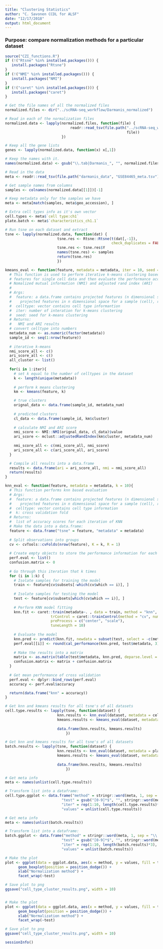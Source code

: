 ```yaml
---
title: "Clustering Statistics"
author: "C. Savonen CCDL for ALSF"
date: "12/17/2018"
output: html_document
---
```

### Purpose: compare normalization methods for a particular dataset
```r
source("CZI_functions.R")
if (!("Rtsne" %in% installed.packages())) {
   install.packages("Rtsne")
}
if (!("NMI" %in% installed.packages())) {
   install.packages("NMI")
}
if (!("caret" %in% installed.packages())) {
   install.packages("caret")
}
```

```r
# Get the file names of all the normalized files
normalized.files <- dir("../scRNA-seq_workflow/Darmanis_normalized")

# Read in each of the normalization files
normalized.data <- lapply(normalized.files, function(file) {
                              readr::read_tsv(file.path("../scRNA-seq_workflow/Darmanis_normalized",
                                                        file))
                          })

# Keep all the gene lists
genes <- lapply(normalized.data, function(x) x[,1])

# Keep the names with it.
names(normalized.data) <- gsub("\\.tab|Darmanis_", "", normalized.files)
```

```r
# Read in the data
meta <- readr::read_tsv(file.path("darmanis_data", "GSE84465_meta.tsv"))
```

```r
# Get sample names from columns
samples <- colnames(normalized.data[[1]])[-1]

# Keep metadata only for the samples we have
meta <- meta[match(samples, meta$geo_accession), ]

# Extra cell types info as it's own vector
cell.types <- meta$`cell type:ch1`
plate.batch <- meta$`characteristics_ch1.1`
```

```r
# Run tsne on each dataset and extract
tsne <- lapply(normalized.data, function(dat) {
                        tsne.res <- Rtsne::Rtsne(t(dat[,-1]),
                                                 check_duplicates = FALSE)
                        tsne.res <- tsne.res$Y
                        names(tsne.res) <- samples
                        return(tsne.res)
                        })
```

```r
kmeans_eval <- function(feature, metadata = metadata, iter = 10, seed =1234) {
  # This function is used to perform iterative k-means clustering based on projected 
  # features for single cell data and then evaluate the performance according to 
  # Nomalized mutual information (NMI) and adjusted rand index (ARI)
  #
  # Args:
  #  feature: a data.frame contains projected features (n dimensional space, n = 2, 3 ...), the columns are
  #    projected features in n dimensional space for a sample (cell), rows are samples
  #  celltype: vector contains cell type informantion
  #  iter: number of interation for k-means clustering
  #  seed: seed for k-means clustering
  # Returns:
  #   NMI and ARI results
  # convert celltype into numbers
  metadata_num <- as.numeric(factor(metadata))
  sample_id <- seq(1:nrow(feature))
  
  # iterative k-means
  nmi_score_all <- c()
  ari_score_all <- c()
  all_cluster <- list()
  
  for(i in 1:iter){
    # set k equal to the number of celltypes in the dataset
    k <- length(unique(metadata))
    
    # perform k means clustering
    km <- kmeans(feature, k)

    # true clusters
    orignal_data <- data.frame(sample_id, metadata_num)
    
    # predicted clusters
    cl_data <- data.frame(sample_id, km$cluster)
    
    # calculate NMI and ARI score
    nmi_score <- NMI::NMI(orignal_data, cl_data)$value
    ari_score <- mclust::adjustedRandIndex(km$cluster, metadata_num)
    
    nmi_score_all <- c(nmi_score_all, nmi_score)
    ari_score_all <- c(ari_score_all, ari_score)
  }

  # Compile all results into a data.frame
  results <- data.frame(ari = ari_score_all, nmi = nmi_score_all)
  return(results)
}
```

```r
knn_eval <- function(feature, metadata = metadata, k = 10){
  # This function performs knn based evaluation 
  # Args:
  #  feature: a data.frame contains projected features (n dimensional space, n = 2, 3 ...), the columns are
  #    projected features in n dimensional space for a sample (cell), rows are samples
  #  celltype: vector contains cell type information
  #  k: cross validation fold
  # Returns:
  #  list of accuracy scores for each iteration of KNN
  # Make the data into a data.frame:
  feature <- data.frame("tsne" = feature, "metadata" = metadata)
  
  # Split observations into groups
  cv <- cvTools::cvFolds(nrow(feature), K = k, R = 1)
  
  # Create empty objects to store the performance information for each iteration
  perf.eval <- list()
  confusion.matrix <- 0
  
  # Go through this iteration that k times
  for (i in 1:k) {
    # Isolate samples for training the model
    train <- feature[cv$subsets[-which(cv$which == i)], ]
    
    # Isolate samples for testing the model
    test <- feature[cv$subsets[which(cv$which == i)], ]
    
    # Perform KNN model fitting
    knn.fit <- caret::train(metadata~. , data = train, method = "knn",
                     trControl = caret::trainControl(method = "cv", number = 3),
                     preProcess = c("center", "scale"),
                     tuneLength = 10)
    
    # Evaluate the model
    knn.pred <- predict(knn.fit, newdata = subset(test, select = -c(metadata)))
    perf.eval[[i]] <- round(cal_performance(knn.pred, test$metadata, 3), 2)
    
    # Make the results into a matrix
    matrix <- as.matrix(table(test$metadata, knn.pred, deparse.level = 0))
    confusion.matrix <- matrix + confusion.matrix
  }
  
  # Get mean performance of cross validation
  perf.eval <- dplyr::bind_rows(perf.eval)
  accuracy <- perf.eval$accuracy

  return(data.frame("knn" = accuracy))
}
```

```r
# Get knn and kmeans results for all tsne's of all datasets
cell.type.results <- lapply(tsne, function(dataset) {
                        knn.results <- knn_eval(dataset, metadata = cell.types)
                        kmeans.results <- kmeans_eval(dataset, metadata = cell.types)
                            
                        data.frame(knn.results, kmeans.results)
                            })
```

```r
# Get knn and kmeans results for all tsne's of all datasets
batch.results <- lapply(tsne, function(dataset) {
                        knn.results <- knn_eval(dataset, metadata = plate.batch)
                        kmeans.results <- kmeans_eval(dataset, metadata = plate.batch)
                            
                        data.frame(knn.results, kmeans.results)
                            })
```

```r
# Get meta info 
meta <- names(unlist(cell.type.results))

# Transform list into a dataframe:
cell.type.ggplot <- data.frame("method" = stringr::word(meta, 1, sep = "\\."),
                          "test" = gsub("[0-9]*$", "", stringr::word(meta, 2, sep = "\\.")),
                          "iter" = rep(1:10, length(cell.type.results)*3),
                          "values" = unlist(cell.type.results))

# Get meta info 
meta <- names(unlist(batch.results))

# Transform list into a dataframe:
batch.ggplot <- data.frame("method" = stringr::word(meta, 1, sep = "\\."),
                          "test" = gsub("[0-9]*$", "", stringr::word(meta, 2, sep = "\\.")),
                          "iter" = rep(1:10, length(batch.results)*3),
                          "values" = unlist(batch.results))
```

```r
# Make the plot
plot <- ggplot(data = ggplot.data, aes(x = method, y = values, fill = test)) +
      geom_boxplot(position = position_dodge()) + 
      xlab("Normalization method") +
      facet_wrap(~test)

# Save plot to png
ggsave("cell_type_cluster_results.png", width = 10) 


# Make the plot
plot <- ggplot(data = ggplot.data, aes(x = method, y = values, fill = test)) +
      geom_boxplot(position = position_dodge()) + 
      xlab("Normalization method") +
      facet_wrap(~test)

# Save plot to png
ggsave("cell_type_cluster_results.png", width = 10)  
```

```r
sessionInfo()
```


